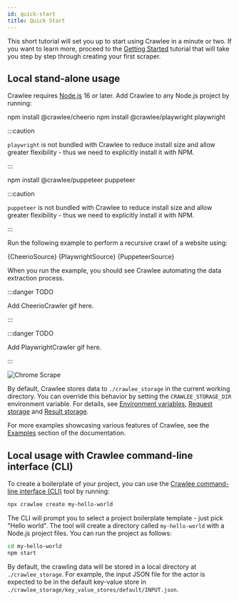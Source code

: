 ```yaml
---
id: quick-start
title: Quick Start
---
```





This short tutorial will set you up to start using Crawlee in a minute or two.
If you want to learn more, proceed to the [Getting Started](../guides/getting-started)
tutorial that will take you step by step through creating your first scraper.

## Local stand-alone usage

Crawlee requires [Node.js](https://nodejs.org/en/) 16 or later.
Add Crawlee to any Node.js project by running:

<Tabs groupId="quick_start">
<TabItem value="cheerio" label="CheerioCrawler" default>
<CodeBlock language="bash">npm install @crawlee/cheerio</CodeBlock>
</TabItem>
<TabItem value="playwright" label="PlaywrightCrawler">
<CodeBlock language="bash">npm install @crawlee/playwright playwright</CodeBlock>

:::caution

`playwright` is not bundled with Crawlee to reduce install size and allow greater flexibility - thus we need to explicitly install it with NPM.

:::

</TabItem>
<TabItem value="puppeteer" label="PuppeteerCrawler">
<CodeBlock language="bash">npm install @crawlee/puppeteer puppeteer</CodeBlock>

:::caution

`puppeteer` is not bundled with Crawlee to reduce install size and allow greater flexibility - thus we need to explicitly install it with NPM.

:::

</TabItem>
</Tabs>

Run the following example to perform a recursive crawl of a website using:

<Tabs groupId="quick_start">
    <TabItem value="cheerio" label="CheerioCrawler" default>
        <CodeBlock language="js" title="src/main.mjs">{CheerioSource}</CodeBlock>
    </TabItem>
    <TabItem value="playwright" label="PlaywrightCrawler">
        <CodeBlock language="js" title="src/main.mjs">{PlaywrightSource}</CodeBlock>
    </TabItem>
    <TabItem value="puppeteer" label="PuppeteerCrawler">
        <CodeBlock language="js" title="src/main.mjs">{PuppeteerSource}</CodeBlock>
    </TabItem>
</Tabs>

When you run the example, you should see Crawlee automating the data extraction process.

<Tabs groupId="quick_start">
<TabItem value="cheerio" label="CheerioCrawler" default>

:::danger TODO

Add CheerioCrawler gif here.

:::

</TabItem>
<TabItem value="playwright" label="PlaywrightCrawler">

:::danger TODO

Add PlaywrightCrawler gif here.

:::

</TabItem>
<TabItem value="puppeteer" label="PuppeteerCrawler">

![Chrome Scrape](/img/chrome_scrape.gif)

</TabItem>
</Tabs>

By default, Crawlee stores data to `./crawlee_storage` in the current working directory. You can override this behavior by setting the `CRAWLEE_STORAGE_DIR` environment variable. For details, see [Environment variables](../guides/environment-variables), [Request storage](../guides/request-storage) and [Result storage](../guides/result-storage).

For more examples showcasing various features of Crawlee, see the [Examples](../examples) section of the documentation.

## Local usage with Crawlee command-line interface (CLI)

To create a boilerplate of your project, you can use the [Crawlee command-line interface (CLI)](https://...) tool by running:

```bash
npx crawlee create my-hello-world
```

The CLI will prompt you to select a project boilerplate template - just pick "Hello world". The tool will create a directory called `my-hello-world` with a Node.js project files. You can run the project as follows:

```bash
cd my-hello-world
npm start
```

By default, the crawling data will be stored in a local directory at `./crawlee_storage`. For example, the input JSON file for the actor is expected to be in the default key-value store in `./crawlee_storage/key_value_stores/default/INPUT.json`.
